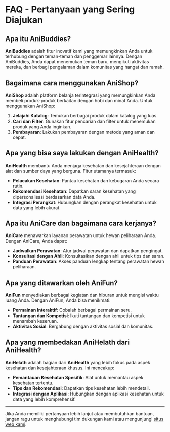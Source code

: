 # FAQ - Pertanyaan yang Sering Diajukan

## Apa itu AniBuddies?

**AniBuddies** adalah fitur inovatif kami yang memungkinkan Anda untuk terhubung dengan teman-teman dan penggemar lainnya. Dengan AniBuddies, Anda dapat menemukan teman baru, mengikuti aktivitas mereka, dan berbagi pengalaman dalam komunitas yang hangat dan ramah.

## Bagaimana cara menggunakan AniShop?

**AniShop** adalah platform belanja terintegrasi yang memungkinkan Anda membeli produk-produk berkaitan dengan hobi dan minat Anda. Untuk menggunakan AniShop:
1. **Jelajahi Katalog**: Temukan berbagai produk dalam katalog yang luas.
2. **Cari dan Filter**: Gunakan fitur pencarian dan filter untuk menemukan produk yang Anda inginkan.
3. **Pembayaran**: Lakukan pembayaran dengan metode yang aman dan cepat.

## Apa yang bisa saya lakukan dengan AniHealth?

**AniHealth** membantu Anda menjaga kesehatan dan kesejahteraan dengan alat dan sumber daya yang berguna. Fitur utamanya termasuk:
- **Pelacakan Kesehatan**: Pantau kesehatan dan kebugaran Anda secara rutin.
- **Rekomendasi Kesehatan**: Dapatkan saran kesehatan yang dipersonalisasi berdasarkan data Anda.
- **Integrasi Perangkat**: Hubungkan dengan perangkat kesehatan untuk data yang lebih akurat.

## Apa itu AniCare dan bagaimana cara kerjanya?

**AniCare** menawarkan layanan perawatan untuk hewan peliharaan Anda. Dengan AniCare, Anda dapat:
- **Jadwalkan Perawatan**: Atur jadwal perawatan dan dapatkan pengingat.
- **Konsultasi dengan Ahli**: Konsultasikan dengan ahli untuk tips dan saran.
- **Panduan Perawatan**: Akses panduan lengkap tentang perawatan hewan peliharaan.

## Apa yang ditawarkan oleh AniFun?

**AniFun** menyediakan berbagai kegiatan dan hiburan untuk mengisi waktu luang Anda. Dengan AniFun, Anda bisa menikmati:
- **Permainan Interaktif**: Cobalah berbagai permainan seru.
- **Tantangan dan Kompetisi**: Ikuti tantangan dan kompetisi untuk menambah keseruan.
- **Aktivitas Sosial**: Bergabung dengan aktivitas sosial dan komunitas.

## Apa yang membedakan AniHelath dari AniHealth?

**AniHelath** adalah bagian dari **AniHealth** yang lebih fokus pada aspek kesehatan dan kesejahteraan khusus. Ini mencakup:
- **Pemantauan Kesehatan Spesifik**: Alat untuk memantau aspek kesehatan tertentu.
- **Tips dan Rekomendasi**: Dapatkan tips kesehatan lebih mendetail.
- **Integrasi dengan Aplikasi**: Hubungkan dengan aplikasi kesehatan untuk data yang lebih komprehensif.

---

Jika Anda memiliki pertanyaan lebih lanjut atau membutuhkan bantuan, jangan ragu untuk menghubungi tim dukungan kami atau mengunjungi [situs web kami](#).
